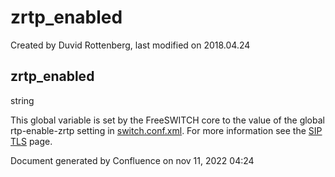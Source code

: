 
# zrtp_enabled 

 Created by  Duvid Rottenberg, last modified on 2018.04.24

## zrtp_enabled

string

This global variable is set by the FreeSWITCH core to the value of the global rtp-enable-zrtp setting in [switch.conf.xml](../FreeSWITCH-Explained/Configuration/Configuring-FreeSWITCH/Switch.conf.xml_9634306.mdx#about). For more information see the [SIP TLS](../FreeSWITCH-Explained/Security/SIP-TLS_9634135.mdx#attachments) page.

Document generated by Confluence on nov 11, 2022 04:24

